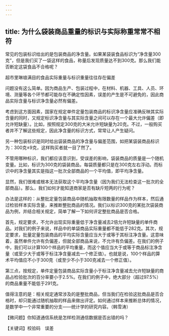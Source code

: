 ```yaml
---
---
---
```

title: 为什么袋装商品重量的标识与实际称重常常不相符
---




常见的包装标识给出的是包装商品的净含量。如果某袋装食品标识为“净含量300克”，但是我们买了一袋这样的食品，称量后发现质量达不到300克。那么我们能否断定这袋食品不合格呢？

超市里琳琅满目的食品实际重量与标识重量往往存在偏差



问题没有这么简单。因为商品生产、包装过程中，在材料、机器、工具、人员、环境、测量等各个环节都可能存在不确定性因素，误差的产生是不可避免的，因此商品实际含量与标识净含量必然有偏差。

考虑到这方面因素，国家在规定单件定量包装商品的标识净含量应准确反映其实际含量的同时，又规定标识净含量与其实际含量之间可以存在一个最大允许偏差（即允许短缺量）。比如，按照规定300克的大米允许短缺量为20克。不过，一般购买者并不了解这些规定，因此净含量的标识方式，常常让人产生疑问。

另一种包装标识是同时给出袋装商品的净含量与偏差范围，如把某袋装商品标识为：300克±9克，这样购买者就一目了然了。

不管用哪种标识，我们都应该意识到，受误差的影响，袋装商品的质量是一个随机变量。比如，标识为300克的袋装商品，每袋质量都只是在300克左右浮动。而标识中的净含量其实是指这一批次全部商品的一个平均值，即平均净含量。

显然，我们很难或根本无法获取这个平均净含量（因为我们无法检查这一批次的全部商品）。那么，我们如何才能知道商家是否有缺斤短两的行为呢？

办法是这样的：从整批定量包装商品中随机抽取有限数量的样品作为样本，然后通过检验样本实际含量，来推断整批商品的情况。我们以标识300克的某批次袋装商品为例，并结合相关规定，简单了解一下如何评定整批商品是否合格。

首先，规定要求，不允许出现实际重量低于净含量减去2倍允许短缺量的单件商品。对我们的例子来说，样品中的单袋商品实际重量都不能低于282克。其次，规定要求，批量定量包装商品的平均实际含量应当大于或等于其标注净含量。这意味着，虽然单件允许有负偏差，但就全部商品来说，不允许有负偏差。在我们的例子中，我们可以计算100个样品的平均重量，而这个值应当大于或等于商品标注净含量（或至少大于或等于标注净含量减去一个修正值）。也就是说，100个样品的算术平均值应不小于300克（或至少不小于300克减去一个修正值）。

第三点，按规定，单件定量包装商品实际含量小于标注净含量减去允许短缺量的商品占检验批次的百分率要小于2.5%。在我们的例子中，绝大部分（超过97.5%）的商品重量不能低于291克。



值得注意的是：相关规定通常涉及的是整批商品，但当我们在检验这批商品是否合格时，却只能通过随机抽取的样品来做出评定。如何通过样本来推断总体的情况，是数学中一个非常重要的分支——统计学的研究内容。（韩雪涛）

【微问题】你知道通信系统是怎样检测通信数据是否出错的吗？

【关键词】校验码　误差